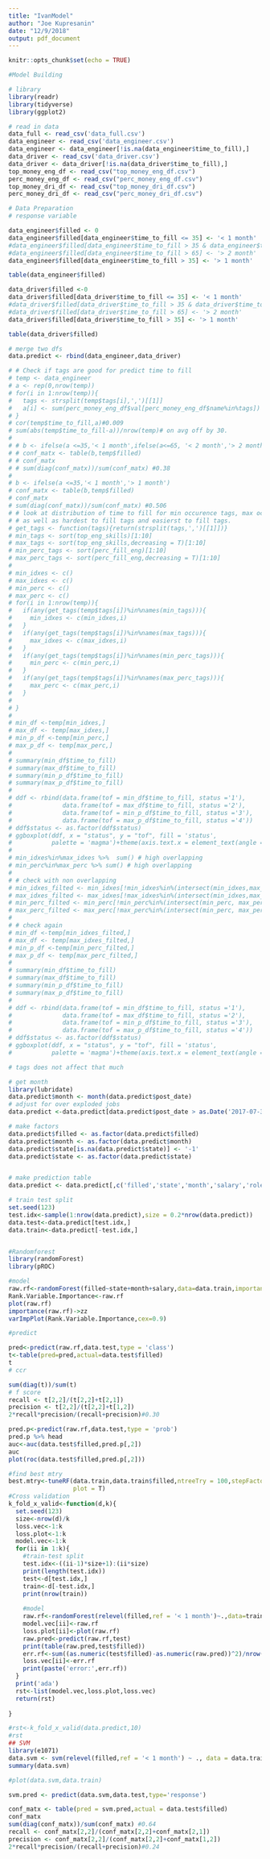```yaml
---
title: "IvanModel"
author: "Joe Kupresanin"
date: "12/9/2018"
output: pdf_document
---
```


```r
knitr::opts_chunk$set(echo = TRUE)
```


```r
#Model Building

# library
library(readr)
library(tidyverse)
library(ggplot2)

# read in data
data_full <- read_csv('data_full.csv')
data_engineer <- read_csv('data_engineer.csv')
data_engineer <- data_engineer[!is.na(data_engineer$time_to_fill),]
data_driver <- read_csv('data_driver.csv')
data_driver <- data_driver[!is.na(data_driver$time_to_fill),]
top_money_eng_df <- read_csv("top_money_eng_df.csv")
perc_money_eng_df <- read_csv("perc_money_eng_df.csv")
top_money_dri_df <- read_csv("top_money_dri_df.csv")
perc_money_dri_df <- read_csv("perc_money_dri_df.csv")
```


```r


# Data Preparation
# response variable

data_engineer$filled <- 0
data_engineer$filled[data_engineer$time_to_fill <= 35] <- '< 1 month'
#data_engineer$filled[data_engineer$time_to_fill > 35 & data_engineer$time_to_fill <= 65] <- '< 2 month'
#data_engineer$filled[data_engineer$time_to_fill > 65] <- '> 2 month'
data_engineer$filled[data_engineer$time_to_fill > 35] <- '> 1 month'

table(data_engineer$filled)

data_driver$filled <-0
data_driver$filled[data_driver$time_to_fill <= 35] <- '< 1 month'
#data_driver$filled[data_driver$time_to_fill > 35 & data_driver$time_to_fill <= 65] <- '< 2 month'
#data_driver$filled[data_driver$time_to_fill > 65] <- '> 2 month'
data_driver$filled[data_driver$time_to_fill > 35] <- '> 1 month'

table(data_driver$filled)

# merge two dfs
data.predict <- rbind(data_engineer,data_driver)

# # Check if tags are good for predict time to fill 
# temp <- data_engineer
# a <- rep(0,nrow(temp))
# for(i in 1:nrow(temp)){
#   tags <- strsplit(temp$tags[i],',')[[1]]
#   a[i] <- sum(perc_money_eng_df$val[perc_money_eng_df$name%in%tags])
# }
# cor(temp$time_to_fill,a)#0.009
# sum(abs(temp$time_to_fill-a))/nrow(temp)# on avg off by 30.
# 
# # b <- ifelse(a <=35,'< 1 month',ifelse(a<=65, '< 2 month','> 2 month'))
# # conf_matx <- table(b,temp$filled)
# # conf_matx
# # sum(diag(conf_matx))/sum(conf_matx) #0.38
# 
# b <- ifelse(a <=35,'< 1 month','> 1 month')
# conf_matx <- table(b,temp$filled)
# conf_matx
# sum(diag(conf_matx))/sum(conf_matx) #0.506
# # look at distribution of time to fill for min occurence tags, max occurences tags,
# # as well as hardest to fill tags and easierst to fill tags.
# get_tags <- function(tags){return(strsplit(tags,',')[[1]])}
# min_tags <- sort(top_eng_skills)[1:10]
# max_tags <- sort(top_eng_skills,decreasing = T)[1:10]
# min_perc_tags <- sort(perc_fill_eng)[1:10]
# max_perc_tags <- sort(perc_fill_eng,decreasing = T)[1:10]
# 
# min_idxes <- c()
# max_idxes <- c()
# min_perc <- c()
# max_perc <- c()
# for(i in 1:nrow(temp)){
#   if(any(get_tags(temp$tags[i])%in%names(min_tags))){
#     min_idxes <- c(min_idxes,i)
#   }
#   if(any(get_tags(temp$tags[i])%in%names(max_tags))){
#     max_idxes <- c(max_idxes,i)
#   }
#   if(any(get_tags(temp$tags[i])%in%names(min_perc_tags))){
#     min_perc <- c(min_perc,i)
#   }
#   if(any(get_tags(temp$tags[i])%in%names(max_perc_tags))){
#     max_perc <- c(max_perc,i)
#   }
#   
# }
# 
# min_df <-temp[min_idxes,]
# max_df <- temp[max_idxes,]
# min_p_df <-temp[min_perc,]
# max_p_df <- temp[max_perc,]
# 
# summary(min_df$time_to_fill)
# summary(max_df$time_to_fill)
# summary(min_p_df$time_to_fill)
# summary(max_p_df$time_to_fill)
# 
# ddf <- rbind(data.frame(tof = min_df$time_to_fill, status ='1'),
#              data.frame(tof = max_df$time_to_fill, status ='2'),
#              data.frame(tof = min_p_df$time_to_fill, status ='3'),
#              data.frame(tof = max_p_df$time_to_fill, status ='4'))
# ddf$status <- as.factor(ddf$status)
# ggboxplot(ddf, x = "status", y = "tof", fill = 'status',
#           palette = 'magma')+theme(axis.text.x = element_text(angle = 90, hjust = 1,size = 7))# all look the same
# 
# min_idxes%in%max_idxes %>%  sum() # high overlapping
# min_perc%in%max_perc %>% sum() # high overlapping
# 
# # check with non overlapping
# min_idxes_filted <- min_idxes[!min_idxes%in%(intersect(min_idxes,max_idxes))]
# max_idxes_filted <- max_idxes[!max_idxes%in%(intersect(min_idxes,max_idxes))]
# min_perc_filted <- min_perc[!min_perc%in%(intersect(min_perc, max_perc))]
# max_perc_filted <- max_perc[!max_perc%in%(intersect(min_perc, max_perc))]
# 
# # check again
# min_df <-temp[min_idxes_filted,]
# max_df <- temp[max_idxes_filted,]
# min_p_df <-temp[min_perc_filted,]
# max_p_df <- temp[max_perc_filted,]
# 
# summary(min_df$time_to_fill)
# summary(max_df$time_to_fill)
# summary(min_p_df$time_to_fill)
# summary(max_p_df$time_to_fill)
# 
# ddf <- rbind(data.frame(tof = min_df$time_to_fill, status ='1'),
#              data.frame(tof = max_df$time_to_fill, status ='2'),
#              data.frame(tof = min_p_df$time_to_fill, status ='3'),
#              data.frame(tof = max_p_df$time_to_fill, status ='4'))
# ddf$status <- as.factor(ddf$status)
# ggboxplot(ddf, x = "status", y = "tof", fill = 'status',
#           palette = 'magma')+theme(axis.text.x = element_text(angle = 90, hjust = 1,size = 7))# all look the same

# tags does not affect that much

# get month
library(lubridate)
data.predict$month <- month(data.predict$post_date) 
# adjust for over exploded jobs
data.predict <-data.predict[data.predict$post_date > as.Date('2017-07-31'),]

# make factors
data.predict$filled <- as.factor(data.predict$filled)
data.predict$month <- as.factor(data.predict$month)
data.predict$state[is.na(data.predict$state)] <- '-1'
data.predict$state <- as.factor(data.predict$state)


# make prediction table
data.predict <- data.predict[,c('filled','state','month','salary','role')]

# train test split
set.seed(123)
test.idx<-sample(1:nrow(data.predict),size = 0.2*nrow(data.predict))
data.test<-data.predict[test.idx,]
data.train<-data.predict[-test.idx,]


#Randomforest
library(randomForest)
library(pROC)

#model
raw.rf<-randomForest(filled~state+month+salary,data=data.train,importance=T,ntree=400)
Rank.Variable.Importance<-raw.rf
plot(raw.rf)
importance(raw.rf)->zz
varImpPlot(Rank.Variable.Importance,cex=0.9)

#predict

pred<-predict(raw.rf,data.test,type = 'class')
t<-table(pred=pred,actual=data.test$filled)
t
# ccr

sum(diag(t))/sum(t) 
# f score
recall <- t[2,2]/(t[2,2]+t[2,1])
precision <- t[2,2]/(t[2,2]+t[1,2])
2*recall*precision/(recall+precision)#0.30

pred.p<-predict(raw.rf,data.test,type = 'prob')
pred.p %>% head
auc<-auc(data.test$filled,pred.p[,2])
auc
plot(roc(data.test$filled,pred.p[,2]))

#find best mtry
best.mtry<-tuneRF(data.train,data.train$filled,ntreeTry = 100,stepFactor = 1,improve = 0.05,trace = T,
                  plot = T)
#Cross validation 
k_fold_x_valid<-function(d,k){
  set.seed(123)
  size<-nrow(d)/k
  loss.vec<-1:k
  loss.plot<-1:k
  model.vec<-1:k
  for(ii in 1:k){
    #train-test split
    test.idx<-((ii-1)*size+1):(ii*size)
    print(length(test.idx))
    test<-d[test.idx,]
    train<-d[-test.idx,]
    print(nrow(train))
    
    #model
    raw.rf<-randomForest(relevel(filled,ref = '< 1 month')~.,data=train,importance=T,ntree=400)
    model.vec[ii]<-raw.rf
    loss.plot[ii]<-plot(raw.rf)
    raw.pred<-predict(raw.rf,test)
    print(table(raw.pred,test$filled))
    err.rf<-sum((as.numeric(test$filled)-as.numeric(raw.pred))^2)/nrow(test)
    loss.vec[ii]<-err.rf
    print(paste('error:',err.rf))
  }
  print('ada')
  rst<-list(model.vec,loss.plot,loss.vec)
  return(rst)
  
}

#rst<-k_fold_x_valid(data.predict,10)
#rst
## SVM
library(e1071)
data.svm <- svm(relevel(filled,ref = '< 1 month') ~ ., data = data.train)
summary(data.svm)

#plot(data.svm,data.train)

svm.pred <- predict(data.svm,data.test,type='response')

conf_matx <- table(pred = svm.pred,actual = data.test$filled)
conf_matx
sum(diag(conf_matx))/sum(conf_matx) #0.64
recall <- conf_matx[2,2]/(conf_matx[2,2]+conf_matx[2,1])
precision <- conf_matx[2,2]/(conf_matx[2,2]+conf_matx[1,2])
2*recall*precision/(recall+precision)#0.24



```